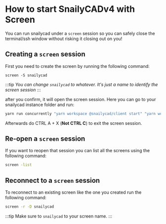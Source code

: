 # How to start SnailyCADv4 with Screen

You can run snailycad under a `screen` session so you can safely close the terminal/ssh window without risking it closing out on you!

## Creating a `screen` session

First you need to create the screen by running the following command:

```
screen -S snailycad
```

:::tip
_You can change `snailycad` to whatever. It's just a name to identify the screen session_
:::

after you confirm, it will open the screen session. Here you can go to your snailycad instance folder and run:

```bash
yarn run concurrently "yarn workspace @snailycad/client start" "yarn workspace @snailycad/api generate && yarn workspace @snailycad/api start"
```

Afterwards do CTRL A + X (**Not CTRL C**) to exit the screen session.

## Re-open a `screen` session

If you want to reopen that session you can list all the screens using the following command:

```bash
screen -list
```

## Reconnect to a `screen` session

To reconnect to an existing screen like the one you created run the following command:

```bash
screen -r -D snailycad
```

:::tip
Make sure to `snailycad` to your screen name.
:::
